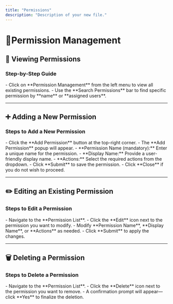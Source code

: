 ```yaml
---
title: "Permissions"
description: "Description of your new file."
---
```


# 🔐Permission Management

## 📄 Viewing Permissions

### Step-by-Step Guide

<Steps>
  <Step title="Navigate to the Permission List Page">
    - Click on **Permission Management** from the left menu to view all existing permissions.
  </Step>
  <Step title="Search for a Permission">
    - Use the **Search Permissions** bar to find specific permission by **name** or **assigned users**.
  </Step>
</Steps>

---

## ➕ Adding a New Permission

### Steps to Add a New Permission

<Steps>
  <Step title="Open the Add Permission Popup">
    - Click the **Add Permission** button at the top-right corner.
    - The **Add Permission** popup will appear.
  </Step>
  <Step title="Enter the Permission Details">
    - **Permission Name (mandatory):** Enter a unique name for the permission.
    - **Display Name:** Provide a user-friendly display name.
    - **Actions:** Select the required actions from the dropdown.
  </Step>
  <Step title="Submit the New Permission">
    - Click **Submit** to save the permission.
    - Click **Close** if you do not wish to proceed.
  </Step>
</Steps>

---

## ✏️ Editing an Existing Permission

### Steps to Edit a Permission

<Steps>
  <Step title="Locate the Permission to Edit">
    - Navigate to the **Permission List**.
    - Click the **Edit** icon next to the permission you want to modify.
  </Step>
  <Step title="Update Permission Details">
    - Modify **Permission Name**, **Display Name**, or **Actions** as needed.
  </Step>
  <Step title="Save Changes">
    - Click **Submit** to apply the changes.
  </Step>
</Steps>

---

## 🗑️ Deleting a Permission

### Steps to Delete a Permission

<Steps>
  <Step title="Locate the Permission to Delete">
    - Navigate to the **Permission List**.
    - Click the **Delete** icon next to the permission you want to remove.
  </Step>
  <Step title="Confirm Deletion">
    - A confirmation prompt will appear—click **Yes** to finalize the deletion.
  </Step>
</Steps>